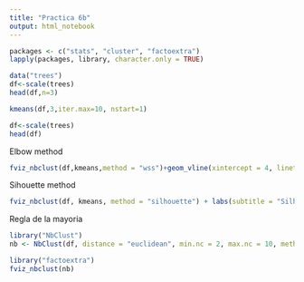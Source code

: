 ---
title: "Practica 6b"
output: html_notebook
---


```{r}
packages <- c("stats", "cluster", "factoextra")
lapply(packages, library, character.only = TRUE)
```

```{r}
data("trees")
df<-scale(trees)
head(df,n=3)
```

```{r}
kmeans(df,3,iter.max=10, nstart=1)
```

```{r}
df<-scale(trees)
head(df)
```

Elbow method

```{r}
fviz_nbclust(df,kmeans,method = "wss")+geom_vline(xintercept = 4, linetype=2)+ labs(subtitle = "Elbow method")
```

Sihouette method

```{r}
fviz_nbclust(df, kmeans, method = "silhouette") + labs(subtitle = "Silhouette method")
```

Regla de la mayoria

```{r}
library("NbClust")
nb <- NbClust(df, distance = "euclidean", min.nc = 2, max.nc = 10, method = "kmeans")
```


```{r}
library("factoextra") 
fviz_nbclust(nb)
```

